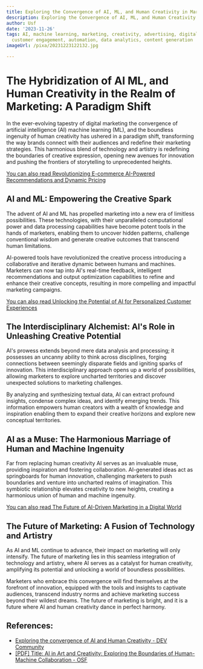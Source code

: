 ```yaml
---
title: Exploring the Convergence of AI, ML, and Human Creativity in Marketing
description: Exploring the Convergence of AI, ML, and Human Creativity in Marketing
author: Usf
date: '2023-11-26'
tags: AI, machine learning, marketing, creativity, advertising, digital marketing,
  customer engagement, automation, data analytics, content generation
imageUrl: /pixa/20231223122132.jpg

---
```

# The Hybridization of AI ML, and Human Creativity in  the Realm of Marketing: A Paradigm Shift

In the ever-evolving  tapestry of digital marketing the  convergence of  artificial intelligence (AI) machine learning (ML),  and the boundless ingenuity of human creativity has  ushered in a paradigm shift, transforming the way brands  connect with their audiences and redefine their marketing strategies. This harmonious blend of  technology and artistry is redefining the boundaries of creative expression, opening new  avenues for innovation and  pushing the frontiers of  storytelling to unprecedented heights.

[You can  also read Revolutionizing E-commerce AI-Powered Recommendations and Dynamic Pricing](Revolutionizing%20E-commerce%20AI-Powered%20Recommendations%20and%20Dynamic%20Pricing)


## AI and ML: Empowering  the Creative Spark

The advent of AI and ML has propelled marketing into a new era of limitless possibilities. These  technologies, with their unparalleled computational power and data processing capabilities have become potent tools in  the hands of marketers, enabling them to uncover hidden patterns, challenge conventional wisdom and  generate creative outcomes that transcend human limitations.

AI-powered tools have revolutionized the creative process introducing a  collaborative and iterative dynamic between humans and machines. Marketers can now tap into AI's real-time feedback, intelligent recommendations and output optimization  capabilities  to  refine and enhance their creative concepts, resulting in more compelling and impactful marketing campaigns.

[You can also read Unlocking the Potential of AI  for  Personalized Customer Experiences](Unlocking%20the%20Potential%20of%20AI%20for%20Personalized%20Customer%20Experiences)


## The Interdisciplinary  Alchemist: AI's Role in Unleashing Creative Potential

AI's  prowess extends beyond mere data analysis and processing; it possesses an uncanny  ability to think across disciplines, forging connections  between seemingly disparate fields and igniting sparks of innovation. This interdisciplinary approach opens up  a world of possibilities, allowing  marketers to explore uncharted territories and discover unexpected solutions  to marketing  challenges.

By analyzing and synthesizing textual data,  AI can extract profound  insights, condense complex ideas, and identify emerging trends. This information empowers human creators with a wealth of knowledge and inspiration enabling them to  expand their creative horizons and explore new conceptual  territories.

## AI as  a Muse: The Harmonious Marriage of Human and Machine Ingenuity

Far from replacing human creativity AI  serves as  an invaluable muse, providing inspiration and fostering collaboration. AI-generated ideas act as springboards  for human innovation, challenging marketers to push boundaries and venture into uncharted realms of imagination. This symbiotic relationship elevates creativity to new heights, creating  a harmonious union of human and machine ingenuity.

[You can also read The  Future of AI-Driven Marketing  in a Digital  World](The%20Future%20of%20AI-Driven%20Marketing%20in%20a%20Digital%20World)


## The Future of Marketing: A Fusion of Technology and Artistry

As AI and ML continue to advance, their impact on marketing will only intensify.  The future of  marketing lies in this seamless  integration of technology and artistry, where AI serves as a catalyst for human creativity, amplifying its potential and unlocking a world of boundless possibilities.

Marketers who embrace this convergence will find themselves at the forefront of innovation, equipped with the tools and  insights to captivate audiences,  transcend industry norms and achieve marketing success beyond their wildest dreams. The future of marketing is  bright, and it is a future  where AI and human creativity dance in perfect harmony.

## References:
- [Exploring the convergence of AI and Human Creativity - DEV Community](https://dev.to/nneka_onochie/exploring-the-convergence-of-ai-and-human-creativity-228b)
- [[PDF] Title: AI in Art and Creativity: Exploring the Boundaries of Human-Machine Collaboration - OSF](https://osf.io/g4nd5/download/?format=pdf)
